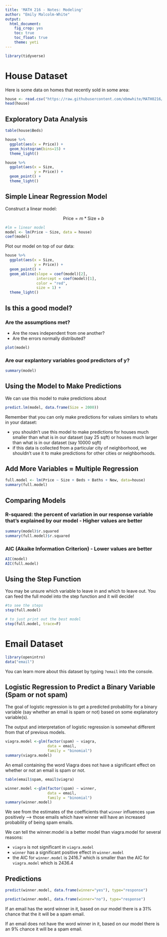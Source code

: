 ```yaml
---
title: 'MATH 216 - Notes: Modeling'
author: "Emily Malcolm-White"
output: 
  html_document:
    fig_crop: yes
    toc: true
    toc_float: true
    theme: yeti
---
```


```r
library(tidyverse)
```


# House Dataset

Here is some data on homes that recently sold in some area: 

```r
house <- read.csv("https://raw.githubusercontent.com/ebmwhite/MATH0216/master/data/HousePrices.csv")
head(house)
```

## Exploratory Data Analysis

```r
table(house$Beds)
```


```r
house %>%
  ggplot(aes(x = Price)) +
  geom_histogram(bins=15) +
  theme_light()
```

```r
house %>%
  ggplot(aes(x = Size,
             y = Price)) +
  geom_point() + 
  theme_light()
```

## Simple Linear Regression Model

Construct a linear model:

$$
\text{Price} = m * \text{Size} + b
$$

```r
#lm = linear model
model <- lm(Price ~ Size, data = house)
coef(model)
```

Plot our model on top of our data:

```r
house %>%
  ggplot(aes(x = Size,
             y = Price)) +
  geom_point() +
  geom_abline(slope = coef(model)[2],
              intercept = coef(model)[1],
              color = "red",
              size = 1) +
  theme_light()
```

## Is this a good model?

### Are the assumptions met? 

- Are the rows independent from one another? 
- Are the errors normally distributed?

```r
plot(model)
```

### Are our explantory variables good predictors of y? 

```r
summary(model)
```


## Using the Model to Make Predictions

We can use this model to make predictions about 

```r
predict.lm(model, data.frame(Size = 2000))
```

Remember that you can only make predictions for values similars to whats in your dataset: 

- you shouldn't use this model to make predictions for houses much smaller than what is in our dataset (say 25 sqft) or houses much larger than what is in our dataset (say 10000 sqft)
- if this data is collected from a particular city of neighborhood, we shouldn't use it to make predictions for other cities or neighborhoods. 

## Add More Variables = Multiple Regression

```r
full.model <- lm(Price ~ Size + Beds + Baths + New, data=house) 
summary(full.model)
```

## Comparing Models

### R-squared: the percent of variation in our response variable that's explained by our model - Higher values are better

```r
summary(model)$r.squared
summary(full.model)$r.squared
```


### AIC (Akaike Information Criterion) - Lower values are better

```r
AIC(model)
AIC(full.model)
```

## Using the Step Function

You may be unsure which variable to leave in and which to leave out. You can feed the full model into the step function and it will decide!

```r
#to see the steps
step(full.model)
```

```r
# to just print out the best model
step(full.model, trace=F)
```

# Email Dataset

```r
library(openintro)
data("email")
```

You can learn more about this dataset by typing `?email` into the console. 

## Logistic Regression to Predict a Binary Variable (Spam or not spam)

The goal of logistic regression is to get a predicted probability for a binary variable (say whether an email is spam or not) based on some explanatory variable(s). 

The output and interpretation of logistic regression is somewhat different from that of previous models.

```r
viagra.model <-glm(factor(spam) ~ viagra,
                   data = email,
                   family = "binomial") 
summary(viagra.model)
```

An email containing the word Viagra does not have a significant effect on whether or not an email is spam or not. 

```r
table(email$spam, email$viagra)
```


```r
winner.model <-glm(factor(spam) ~ winner,
                   data = email,
                   family = "binomial") 
summary(winner.model)
```

We see from the estimates of the coefficients that `winner` influences `spam` positively --> those emails which have winner will have an increased probability of being spam emails. 

We can tell the winner.model is a better model than viagra.model for several reasons: 

- `viagra` is not significant in `viagra.model`
- `winner` has a significant positive effect in `winner.model`
- the AIC for `winner.model` is 2416.7 which is smaller than the AIC for `viagra.model` which is 2436.4

## Predictions

```r
predict(winner.model, data.frame(winner="yes"), type="response")

predict(winner.model, data.frame(winner="no"), type="response")
```
 
If an email has the word winner in it, based on our model there is a 31% chance that the it will be a spam email. 

If an email does not have the word winner in it, based on our model there is an 9% chance it will be a spam email. 



